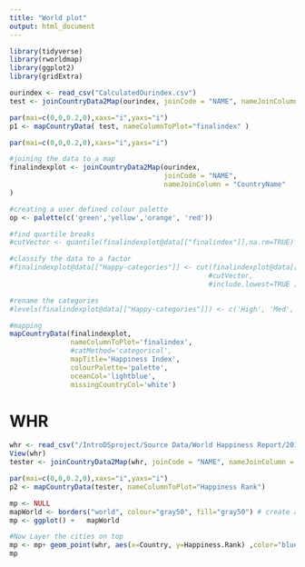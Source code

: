 ```yaml
---
title: "World plot"
output: html_document
---
```


```r
library(tidyverse)
library(rworldmap)
library(ggplot2)
library(gridExtra)

ourindex <- read_csv("CalculatedOurindex.csv")
test <- joinCountryData2Map(ourindex, joinCode = "NAME", nameJoinColumn = "CountryName")

par(mai=c(0,0,0.2,0),xaxs="i",yaxs="i")
p1 <- mapCountryData( test, nameColumnToPlot="finalindex" )
```


```r
par(mai=c(0,0,0.2,0),xaxs="i",yaxs="i")

#joining the data to a map
finalindexplot <- joinCountryData2Map(ourindex,
                                      joinCode = "NAME",
                                      nameJoinColumn = "CountryName"
)

#creating a user defined colour palette
op <- palette(c('green','yellow','orange', 'red'))

#find quartile breaks
#cutVector <- quantile(finalindexplot@data[["finalindex"]],na.rm=TRUE) 

#classify the data to a factor
#finalindexplot@data[["Happy-categories"]] <- cut(finalindexplot@data[["finalindex"]],
                                                 #cutVector,
                                                 #include.lowest=TRUE )

#rename the categories
#levels(finalindexplot@data[["Happy-categories"]]) <- c('High', 'Med','Low', 'Very Low')  

#mapping
mapCountryData(finalindexplot, 
               nameColumnToPlot='finalindex',
               #catMethod='categorical',
               mapTitle='Happiness Index', 
               colourPalette='palette',
               oceanCol='lightblue',
               missingCountryCol='white')
```


# WHR

```r
whr <- read_csv("/IntroDSproject/Source Data/World Happiness Report/2016.csv")
View(whr)
tester <- joinCountryData2Map(whr, joinCode = "NAME", nameJoinColumn = "Country")

par(mai=c(0,0,0.2,0),xaxs="i",yaxs="i")
p2 <- mapCountryData(tester, nameColumnToPlot="Happiness Rank")


```

```r
mp <- NULL
mapWorld <- borders("world", colour="gray50", fill="gray50") # create a layer of borders
mp <- ggplot() +   mapWorld

#Now Layer the cities on top
mp <- mp+ geom_point(whr, aes(x=Country, y=Happiness.Rank) ,color="blue", size=3) 
mp
```



